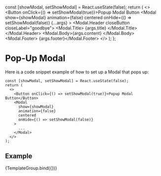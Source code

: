 

<Meta title="Components/Modal/Pop-Up Modal" component={Modal.Dialog} />

  const [showModal, setShowModal] = React.useState(false);
  return (
    <>
      <Button onClick={() => setShowModal(true)}>Popup Modal Button</Button>
      <Modal
        show={showModal}
        animation={false}
        centered
        onHide={() => setShowModal(false)}
        {...args}
      >
        <Modal.Header closeButton closeLabel="goodbye">
          <Modal.Title> {args.title} </Modal.Title>
        </Modal.Header>
        <Modal.Body>{args.content} </Modal.Body>
        <Modal.Footer> {args.footer}</Modal.Footer>
      </Modal>
    </>
  );
};

# Pop-Up Modal

Here is a code snippet example of how to set up a Modal that pops up:

```
const [showModal, setShowModal] = React.useState(false);
return (
  <>
    <Button onClick={() => setShowModal(true)}>Popup Modal Button</Button>
    <Modal
      show={showModal}
      animation={false}
      centered
      onHide={() => setShowModal(false)}
    >
      ...
    </Modal>
  </>
);
```

## Example

<Canvas>
  <Story
    name="Pop-Up Modal"
    args={{
      content: 'Use a button to trigger the pop-up modal.',
      title: 'Pop-Up Modal',
      footer: 'Footer',
      centered: false,
    }}
  >
    {TemplateGroup.bind({})}
  </Story>
</Canvas>
